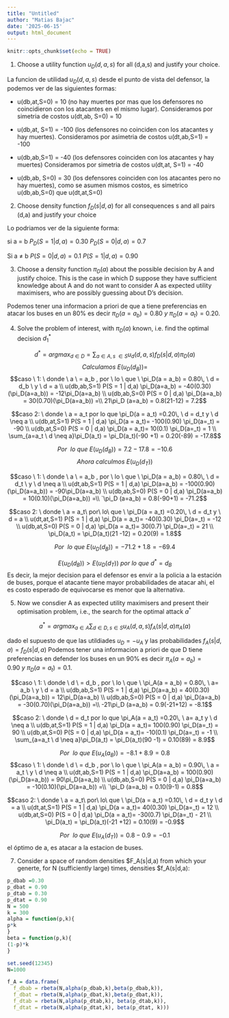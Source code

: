 ```yaml
---
title: "Untitled"
author: "Matias Bajac"
date: '2025-06-15'
output: html_document
---
```






```r
knitr::opts_chunk$set(echo = TRUE)
```

1) Choose a utility function $u_D(d,a,s)$ for all (d,a,s) and justify your choice. 

La funcion de utilidad $u_D(d,a,s)$ desde el punto de vista del defensor, la podemos ver de las siguientes formas:

- u(db,at,S=0) = 10 (no hay muertes por mas que los defensores no coincidieron con los atacantes en el mismo lugar).
Consideramos por simetria de costos   u(dt,ab, S=0) = 10

- u(db,at, S=1) = -100  (los defensores no coinciden con los atacantes y hay muertes).
Consideramos por asimetria de costos u(dt,ab,S=1) = -100


- u(db,ab,S=1) = -40 (los defensores  coinciden con los atacantes y hay muertes)
Consideramos por simetria de costos  u(dt,at, S=1) = -40


- u(db,ab, S=0) = 30 (los defensores  coinciden con los atacantes pero no hay muertes), como se asumen mismos costos, es simetrico u(db,ab,S=0) que u(dt,at,S=0)




2) Choose density function $f_D(s|d,a)$ for all consequences s and all pairs (d,a) and justify your choice 

Lo podriamos ver de la siguiente forma:


si a = b
$P_D(S =1| d,a) =0.30$
$P_D(S=0| d,a) = 0.7$

Si a $\neq$ b
$P(S=0 | d,a) = 0.1$
$P(S=1| d,a) = 0.90$


3) Choose a density function $\pi_D(a)$ about the possible decision by A and justify choice. This is the case in which D suppose they have sufficient knowledge about A and do not want to consider A as expected utility maximisers, who are possibly guessing about D's decision.

Podemos tener una informacion a priori de que a tiene preferencias en atacar los buses en un 80% es decir $\pi_D(a = a_b) = 0.80 \ y \ \pi_D(a = a_t) = 0.20$.

4) Solve the problem of interest, with $\pi_D(a)$ known, i.e. find the optimal decision $d^{*}_1$

$$d^{*} = arg max_{d \in D} = \sum_{a \in A, s\ \in S} u_d(d,a,s)f_D(s|d,a) \pi_D(a)$$
$$ Calculamos\  E(u_D(d_B)) = $$
$$caso \ 1: \ donde \ a \ = a_b , por \ lo \ que \ \pi_D(a = a_b) = 0.80\, \  d = d_b \ y \ d = a \\
 u(db,ab,S=1) P(S = 1 | d,a) \pi_D(a=a_b) = -40(0.30)(\pi_D(a=a_b))  = -12\pi_D(a=a_b) \\
  u(db,ab,S=0) P(S = 0 | d,a) \pi_D(a=a_b) = 30(0.70)(\pi_D(a=a_b))  =\\ 
  21\pi_D 
  (a=a_b) = 0.8(21-12) = 7.2$$
  
 $$caso 2: \ donde \  a = a_t por lo que \pi_D(a = a_t) =0.20\, \ d = d_t y \ d \neq a \\
 u(db,at,S=1) P(S = 1 | d,a) \pi_D(a = a_t)= -100(0.90) \pi_D(a=_t) = -90 \\
 u(db,at,S=0) P(S = 0 | d,a) \pi_D(a = a_t)= 10(0.1) \pi_D(a=_t) = 1 \\
 \sum_{a=a_t \ d \neq a}\pi_D(a_t) = \pi_D(a_t)(-90 +1) = 0.20(-89) = -17.8$$

$$Por \  \ lo \ que \ E(u_D(d_B)) =  7.2 -17.8 = -10.6$$
$$Ahora  \ calculmos \ E(u_D(d_T))$$
 
 $$caso \ 1: \ donde \ a \ = a_b , por \ lo \ que \ \pi_D(a = a_b) = 0.80\, \  d = d_t \ y \ d \neq a \\
 u(dt,ab,S=1) P(S = 1 | d,a) \pi_D(a=a_b) = -100(0.90)(\pi_D(a=a_b))  = -90\pi_D(a=a_b) \\
  u(db,ab,S=0) P(S = 0 | d,a) \pi_D(a=a_b) = 10(0.10)(\pi_D(a=a_b))  =\\ 
  `\pi_D 
  (a=a_b) = 0.8(-90+1) = -71.2$$
  
 $$caso 2: \ donde \  a = a_t\ por\  lo\ que \ \pi_D(a = a_t) =0.20\, \ d = d_t y \ d = a \\
 u(dt,at,S=1) P(S = 1 | d,a) \pi_D(a = a_t)= -40(0.30) \pi_D(a=_t) = -12 \\
 u(db,at,S=0) P(S = 0 | d,a) \pi_D(a = a_t)= 30(0.7) \pi_D(a=_t) = 21 \\
\pi_D(a_t) = \pi_D(a_t)(21 -12) = 0.20(9) = 1.8$$

$$Por \  \ lo \ que \ E(u_D(d_B)) =  -71.2 +1.8 = -69.4$$
 
 
$$E(u_D(d_B)) > E(u_D(d_T)) \ por \ lo \ que\  d^{*} = d_B$$
Es decir, la mejor decision para el defensor es envir a la policia a la estación de buses, porque el atacante tiene mayor probabilidades de atacar ahi, el es costo esperado de equivocarse es menor que la alternativa.

5) Now we consdier A as expected utility maximisers and present their optimisation problem, i.e., the search for the optimal attack $a^{*}$

$$a^{*} = arg max_{ a \in A} \sum_{d \in D, s \in S} u_A(d,a,s)f_A(s|d,a) \pi_A(a)$$

dado el supuesto de que las utildiades $u_D = -u_A$ y las probabilidades $f_{A}(s|d,a) = f_D(s|d,a)$
Podemos tener una informacion a priori de que D tiene preferencias en defender los buses en un 90% es decir $\pi_A(a = a_b) = 0.90 \ y \ \pi_D(a = a_t) = 0.1$.


$$caso \ 1: \ donde \ d \ = d_b , por \ lo \ que \ \pi_A(a = a_b) = 0.80\, \  a= a_b \ y \ d = a \\
 u(db,ab,S=1) P(S = 1 | d,a) \pi_D(a=a_b) = 40(0.30)(\pi_D(a=a_b))  = 12\pi_D(a=a_b) \\
  u(db,ab,S=0) P(S = 0 | d,a) \pi_D(a=a_b) = -30(0.70)(\pi_D(a=a_b))  =\\ 
  -21\pi_D 
  (a=a_b) = 0.9(-21+12) = -8.1$$
  
 $$caso 2: \ donde \  d = d_t por lo que \pi_A(a = a_t) =0.20\, \ a= a_t y \ d \neq a \\
 u(db,at,S=1) P(S = 1 | d,a) \pi_D(a = a_t)= 100(0.90) \pi_D(a=_t) = 90 \\
 u(db,at,S=0) P(S = 0 | d,a) \pi_D(a = a_t)= -10(0.1) \pi_D(a=_t) = -1 \\
 \sum_{a=a_t \ d \neq a}\pi_D(a_t) = \pi_D(a_t)(90 -1) = 0.10(89) = 8.9$$
 
 
 $$Por \  \ lo \ que \ E(u_A(a_B)) =  -8.1 + 8.9 = 0.8$$
  $$caso \ 1: \ donde \ d \ = d_b , por \ lo \ que \ \pi_A(a = a_b) = 0.90\, \  a = a_t \ y \ d \neq a \\
 u(dt,ab,S=1) P(S = 1 | d,a) \pi_D(a=a_b) = 100(0.90)(\pi_D(a=a_b))  = 90\pi_D(a=a_b) \\
  u(db,ab,S=0) P(S = 0 | d,a) \pi_D(a=a_b) = -10(0.10)(\pi_D(a=a_b))  =\\ 
  `\pi_D 
  (a=a_b) = 0.10(9-1) = 0.8$$
  
 $$caso 2: \ donde \  a = a_t\ por\  lo\ que \ \pi_D(a = a_t) =0.10\, \ d = d_t y \ d = a \\
 u(dt,at,S=1) P(S = 1 | d,a) \pi_D(a = a_t)= 40(0.30) \pi_D(a=_t) = 12 \\
 u(db,at,S=0) P(S = 0 | d,a) \pi_D(a = a_t)= -30(0.7) \pi_D(a=_t) - 21 \\
\pi_D(a_t) = \pi_D(a_t)(-21 +12) = 0.10(9) = -0.9$$

$$Por \  \ lo \ que \ E(u_A(d_T)) =  0.8 -0.9 = -0.1$$
 el óptimo de a, es atacar a la estacion de buses. 
 
 
 7) Consider a space of random densities $F_A(s|d,a) from which your generte, for N (sufficiently large) times, densities $f_A(s|d,a):
 
 
```r

p_dbab =0.30
p_dbat = 0.90
p_dtab = 0.30
p_dtat = 0.90
N = 500
k = 300
alpha = function(p,k){
p*k
}
beta = function(p,k){
(1-p)*k
}

set.seed(12345)
N=1000

f_A = data.frame(
  f_dbab = rbeta(N,alpha(p_dbab,k),beta(p_dbab,k)),
  f_dbat = rbeta(N,alpha(p_dbat,k),beta(p_dbat,k)),
  f_dtab = rbeta(N,alpha(p_dtab,k), beta(p_dtab,k)),
  f_dtat = rbeta(N,alpha(p_dtat,k), beta(p_dtat, k)))




```
 
 
 

